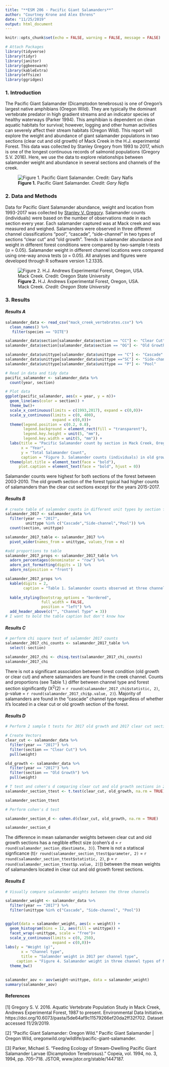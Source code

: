 ```yaml
---
title: "**ESM 206 - Pacific Giant Salamanders**"
author: "Courtney Krone and Alex Ehrens"
date: "11/25/2019"
output: html_document
---
```


```r
knitr::opts_chunk$set(echo = FALSE, warning = FALSE, message = FALSE)
```



```r
# Attach Packages
library(tidyverse)
library(tidyr)
library(janitor)
library(ggbeeswarm)
library(kableExtra)
library(effsize)
library(ggridges)
```

### **1. Introduction**

The Pacific Giant Salamander (Dicamptodon tenebrosus) is one of Oregon's largest native amphibians (Oregon Wild). They are typically the dominant vertebrate predator in high gradient streams and an indicator species of healthy waterways (Parker 1994).  This amphibian is dependent on clean aquatic habitats for survival; however, logging and other human activities can severely affect their stream habitats (Oregon Wild). This report will explore the weight and abundance of giant salamander populations in two sections (clear cut and old growth) of Mack Creek in the H.J. experimental Forest. This data was collected by Stanley Gregory from 1993 to 2017, which is one of the longest continuous records of salmonid populations (Gregory S.V. 2016). Here, we use the data to explore relationships between salamander weight and abundance in several sections and channels of the creek. 

![**Figure 1.** Pacific Giant Salamander. *Credit: Gary Nafis*](pacific_giant_salamander.jpg)


### **2. Data and Methods**

Data for Pacific Giant Salamander abundance, weight and location from 1993-2017 was collected by [Stanley V. Gregory](https://portal.edirepository.org/nis/mapbrowse?scope=knb-lter-and&identifier=4027&revision=12). Salamander counts (individuals) were based on the number of observations made in each section every year. Each salamander captured was at Mack creek and was measured and weighed. Salamanders were observed in three different channel classifications “pool”, “cascade”, “side-channel” in two types of sections “clear cut” and “old growth”. Trends in salamander abundance and weight in different forest conditions were compared by two-sample t-tests ($\alpha$ = 0.05). Salamander weight in different channel locations were compared using one-way anova tests ($\alpha$ = 0.05). All analyses and figures were developed through R software version 1.2.1335.

![**Figure 2.** H.J. Andrews Experimental Forest, Oregon, USA. Mack Creek. *Credit: Oregon State University*](mack_creek_map.png)

### **3. Results**


#### *Results A*
```r
salamander_data <- read_csv("mack_creek_vertebrates.csv") %>% 
  clean_names() %>% 
   filter(species == "DITE") 

salamander_data$section[salamander_data$section == "CC"] <- "Clear Cut"
salamander_data$section[salamander_data$section == "OG"] <- "Old Growth"

salamander_data$unittype[salamander_data$unittype == "C"] <- "Cascade"
salamander_data$unittype[salamander_data$unittype =="SC"] <- "Side-channel"
salamander_data$unittype[salamander_data$unittype == "P"] <- "Pool"


```

```r
# Read in data and tidy data
pacific_salamander <- salamander_data %>% 
  count(year, section)

# Plot data
ggplot(pacific_salamander, aes(x = year, y = n))+
  geom_line(aes(color = section)) +
  theme_bw()+
  scale_x_continuous(limits = c(1993,2017), expand = c(0,0))+
  scale_y_continuous(limits = c(0, 400),
                     expand = c(0,0))+
  theme(legend.position = c(0.2, 0.8), 
        legend.background = element_rect(fill = "transparent"),
        legend.key.height = unit(5, "mm"),
        legend.key.width = unit(5, "mm")) +
  labs(title = "Pacific Salamander count by section in Mack Creek, Oregon (1993-2017)",
       x = "Year",
       y = "Total Salamander Count",
       caption = "Figure 3. Salamander counts (individuals) in old growth (blue line) and clear cut (red line) sections of mack\n creek between 1993 and 2017.")+
  theme(plot.title = element_text(face = "bold"),
      plot.caption = element_text(face = "bold", hjust = 0))


```

Salamander counts were highest for both sections of the forest between 2003-2010. The old growth section of the forest typical had higher counts of salamanders than the clear cut sections except for the years 2015-2017.

#### *Results B*

```r
# create table of salamnder counts in different unit types by section for 2017
salamander_2017 <- salamander_data %>% 
  filter(year == "2017", 
         unittype %in% c("Cascade","Side-channel","Pool")) %>% 
  count(section, unittype)

salamander_2017_table <- salamander_2017 %>% 
  pivot_wider(names_from = unittype, values_from = n)

#add proportions to table
salamander_2017_props <- salamander_2017_table %>% 
  adorn_percentages(denominator = "row") %>% 
  adorn_pct_formatting(digits = 1) %>% 
  adorn_ns(position = "front")

salamander_2017_props %>% 
  kable(digits = 2,
        caption = "Table 1. Salamander counts observed at three channel types in Mack Creek for clear-cut and old-growth forest sections in 2017. Values indicated are counts, with propotions (by channel type). Data Source: Aquatic Vertebrate Population Study in Mack Creek (2017)") %>% 
  
  kable_styling(bootstrap_options = "bordered",
                full_width = FALSE,
                position = "left") %>% 
  add_header_above(c("", "Channel Type" = 3))
# I want to bold the table caption but don't know how
```

#### *Results C*

```r
# perform chi square test of salamnder 2017 counts
salamander_2017_chi_counts <- salamander_2017_table %>% 
  select(-section)

salamander_2017_chi <- chisq.test(salamander_2017_chi_counts)
salamander_2017_chi

```
There is not a significant association between forest condition (old growth or clear cut) and where salamanders are found in the creek channel. Counts and proportions (see Table 1.) differ between channel type and forest section significantly (X^2^(2) = `r round(salamander_2017_chi$statistic, 2)`, p-value = `r round(salamander_2017_chi$p.value, 2)`). Majority of salamanders are found in the "cascade" channel type regardless of whether it's located in a clear cut or old growth section of the forest. 

#### *Results D*

```r
# Perform 2 sample t tests for 2017 old growth and 2017 clear cut sections

# Create Vectors
clear_cut <- salamander_data %>% 
  filter(year == "2017") %>% 
  filter(section == "Clear Cut") %>% 
  pull(weight)

old_growth <- salamander_data %>% 
  filter(year == "2017") %>% 
  filter(section == "Old Growth") %>% 
  pull(weight)

# T test and cohen's d comparing clear cut and old growth sections in 2017
salamander_section_ttest <- t.test(clear_cut, old_growth, na.rm = TRUE)

salamander_section_ttest

# Perform cohen's d test

salamander_section_d <- cohen.d(clear_cut, old_growth, na.rm = TRUE)

salamander_section_d

```
The difference in mean salamander weights between clear cut and old growth sections has a neglible effect size (cohen's d = `r round(salamander_section_d$estimate, 3)`). There is not a statiscal signficance (t(`r round(salamander_section_ttest$parameter, 2)` = `r round(salamander_section_ttest$statistic, 2)`, p = `r round(salamander_section_ttest$p.value, 2)`)) between the mean weights of salamanders located in clear cut and old growth forest sections.

#### *Results E*

```r
# Visually compare salamander weights between the three channels

salamander_weight <- salamander_data %>% 
  filter(year == "2017") %>% 
  filter(unittype %in% c("Cascade", "Side-channel", "Pool"))


ggplot(data = salamander_weight, aes(x = weight)) +
  geom_histogram(bins = 12, aes(fill = unittype)) +
  facet_wrap(~unittype, scale = "free")+
  scale_y_continuous(limits = c(0, 250),
                     expand = c(0,0))+
labs(y = "Weight (g)", 
       x = "Channel type",
       title = "Salamnder weight in 2017 per channel type",
     caption = "Figure 4. Salamander weight in three channel types of Mack creek. Salamander weight was measured in \nthree channel types:Cascade (red, n = 448), Pool (green, n = 76), Side-channel (blue, n = 164).") +
  theme_bw()
  
```

```r
salamander_aov <- aov(weight~unittype, data = salamander_weight) 
summary(salamander_aov)
```




#### **References**

[1] Gregory S. V. 2016. Aquatic Vertebrate Population Study in Mack Creek, Andrews Experimental Forest, 1987 to present. Environmental Data Initiative. https://doi.org/10.6073/pasta/5de64af9c11579266ef20da2ff32f702. Dataset accessed 11/29/2019.
 
[2] “Pacific Giant Salamander: Oregon Wild.” Pacific Giant Salamander | Oregon Wild, oregonwild.org/wildlife/pacific-giant-salamander.

[3] Parker, Michael S. “Feeding Ecology of Stream-Dwelling Pacific Giant Salamander Larvae (Dicamptodon Tenebrosus).” Copeia, vol. 1994, no. 3, 1994, pp. 705–718. JSTOR, www.jstor.org/stable/1447187.